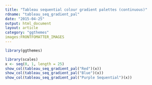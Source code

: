```yaml
---
title: "Tableau sequential colour gradient palettes (continuous)"
rdname: "tableau_seq_gradient_pal"
date: "2015-04-25"
output: html_document
layout: article
category: "ggthemes"
images:FRONTFOMATTER_IMAGES
---
```


```r
library(ggthemes)
```

```r
library(scales)
x <- seq(0, 1, length = 25)
show_col(tableau_seq_gradient_pal("Red")(x))
show_col(tableau_seq_gradient_pal("Blue")(x))
show_col(tableau_seq_gradient_pal("Purple Sequential")(x))



```